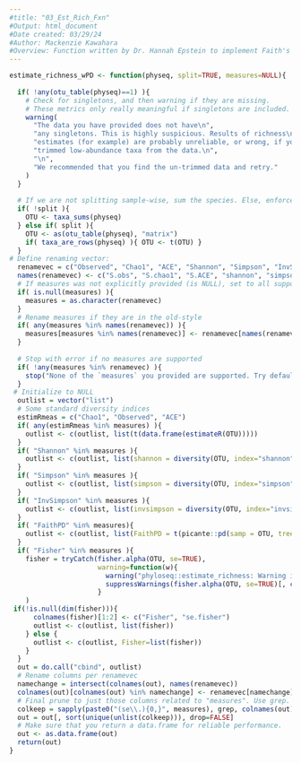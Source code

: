 ```yaml
---
#title: "03_Est_Rich_Fxn"
#Output: html_document
#Date created: 03/29/24
#Author: Mackenzie Kawahara
#Overview: Function written by Dr. Hannah Epstein to implement Faith's Phylogenetic Diversity in phyloseq
---
```


```r
estimate_richness_wPD <- function(physeq, split=TRUE, measures=NULL){
  
  if( !any(otu_table(physeq)==1) ){
    # Check for singletons, and then warning if they are missing.
    # These metrics only really meaningful if singletons are included.
    warning(
      "The data you have provided does not have\n",
      "any singletons. This is highly suspicious. Results of richness\n",
      "estimates (for example) are probably unreliable, or wrong, if you have already\n",
      "trimmed low-abundance taxa from the data.\n",
      "\n",
      "We recommended that you find the un-trimmed data and retry."
    )
  }
  
  # If we are not splitting sample-wise, sum the species. Else, enforce orientation.
  if( !split ){
    OTU <- taxa_sums(physeq)		
  } else if( split ){
    OTU <- as(otu_table(physeq), "matrix")
    if( taxa_are_rows(physeq) ){ OTU <- t(OTU) }
  }
# Define renaming vector:
  renamevec = c("Observed", "Chao1", "ACE", "Shannon", "Simpson", "InvSimpson", "Fisher", "FaithPD")
  names(renamevec) <- c("S.obs", "S.chao1", "S.ACE", "shannon", "simpson", "invsimpson", "fisher")
  # If measures was not explicitly provided (is NULL), set to all supported methods
  if( is.null(measures) ){
    measures = as.character(renamevec)
  }
  # Rename measures if they are in the old-style
  if( any(measures %in% names(renamevec)) ){
    measures[measures %in% names(renamevec)] <- renamevec[names(renamevec) %in% measures]
  }
  
  # Stop with error if no measures are supported
  if( !any(measures %in% renamevec) ){
    stop("None of the `measures` you provided are supported. Try default `NULL` instead.")
  }
 # Initialize to NULL
  outlist = vector("list")
  # Some standard diversity indices
  estimRmeas = c("Chao1", "Observed", "ACE")
  if( any(estimRmeas %in% measures) ){ 
    outlist <- c(outlist, list(t(data.frame(estimateR(OTU)))))
  }
  if( "Shannon" %in% measures ){
    outlist <- c(outlist, list(shannon = diversity(OTU, index="shannon")))
  }
  if( "Simpson" %in% measures ){
    outlist <- c(outlist, list(simpson = diversity(OTU, index="simpson")))
  }
  if( "InvSimpson" %in% measures ){
    outlist <- c(outlist, list(invsimpson = diversity(OTU, index="invsimpson")))
  }
  if( "FaithPD" %in% measures){
    outlist <- c(outlist, list(FaithPD = t(picante::pd(samp = OTU, tree = phy_tree(physeq), include.root = F))[1,] ))
  }
  if( "Fisher" %in% measures ){
    fisher = tryCatch(fisher.alpha(OTU, se=TRUE), 
                      warning=function(w){
                        warning("phyloseq::estimate_richness: Warning in fisher.alpha(). See `?fisher.fit` or ?`fisher.alpha`. Treat fisher results with caution")
                        suppressWarnings(fisher.alpha(OTU, se=TRUE)[, c("alpha", "se")])
                      }
    )
 if(!is.null(dim(fisher))){
      colnames(fisher)[1:2] <- c("Fisher", "se.fisher")
      outlist <- c(outlist, list(fisher))
    } else {
      outlist <- c(outlist, Fisher=list(fisher))
    }
  }
  out = do.call("cbind", outlist)
  # Rename columns per renamevec
  namechange = intersect(colnames(out), names(renamevec))
  colnames(out)[colnames(out) %in% namechange] <- renamevec[namechange]
  # Final prune to just those columns related to "measures". Use grep.
  colkeep = sapply(paste0("(se\\.){0,}", measures), grep, colnames(out), ignore.case=TRUE)
  out = out[, sort(unique(unlist(colkeep))), drop=FALSE]
  # Make sure that you return a data.frame for reliable performance.
  out <- as.data.frame(out)
  return(out)
}
```

